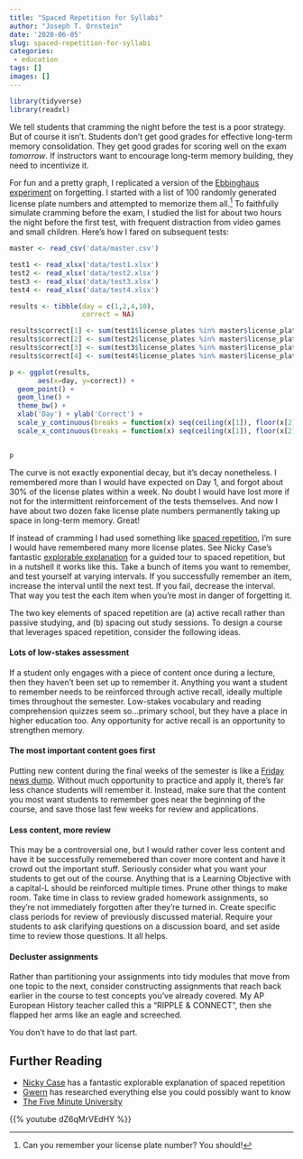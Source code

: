 ```yaml
---
title: "Spaced Repetition for Syllabi"
author: "Joseph T. Ornstein"
date: '2020-06-05'
slug: spaced-repetition-for-syllabi
categories: 
 - education
tags: []
images: []
---
```


```R
library(tidyverse)
library(readxl)
```

We tell students that cramming the night before the test is a poor strategy. But of course it isn't. Students don't get good grades for effective long-term memory consolidation. They get good grades for scoring well on the exam *tomorrow*. If instructors want to encourage long-term memory building, they need to incentivize it.

For fun and a pretty graph, I replicated a version of the [Ebbinghaus experiment](https://en.wikipedia.org/wiki/Hermann_Ebbinghaus) on forgetting. I started with a list of 100 randomly generated license plate numbers and attempted to memorize them all.^[Can you remember your license plate number? You should!] To faithfully simulate cramming before the exam, I studied the list for about two hours the night before the first test, with frequent distraction from video games and small children. Here's how I fared on subsequent tests:

```r
master <- read_csv('data/master.csv')

test1 <- read_xlsx('data/test1.xlsx')
test2 <- read_xlsx('data/test2.xlsx')
test3 <- read_xlsx('data/test3.xlsx')
test4 <- read_xlsx('data/test4.xlsx')

results <- tibble(day = c(1,2,4,10),
                  correct = NA)

results$correct[1] <- sum(test1$license_plates %in% master$license_plates)
results$correct[2] <- sum(test2$license_plates %in% master$license_plates)
results$correct[3] <- sum(test3$license_plates %in% master$license_plates)
results$correct[4] <- sum(test4$license_plates %in% master$license_plates)

p <- ggplot(results, 
       aes(x=day, y=correct)) + 
  geom_point() + 
  geom_line() + 
  theme_bw() +
  xlab('Day') + ylab('Correct') +
  scale_y_continuous(breaks = function(x) seq(ceiling(x[1]), floor(x[2]), by = 1)) +
  scale_x_continuous(breaks = function(x) seq(ceiling(x[1]), floor(x[2]), by = 1))


p
```

The curve is not exactly exponential decay, but it's decay nonetheless. I remembered more than I would have expected on Day 1, and forgot about 30% of the license plates within a week. No doubt I would have lost more if not for the intermittent reinforcement of the tests themselves. And now I have about two dozen fake license plate numbers permanently taking up space in long-term memory. Great! 

If instead of cramming I had used something like [spaced repetition](https://www.gwern.net/Spaced-repetition), I'm sure I would have remembered many more license plates. See Nicky Case's fantastic [explorable explanation](https://ncase.me/remember/) for a guided tour to spaced repetition, but in a nutshell it works like this. Take a bunch of items you want to remember, and test yourself at varying intervals. If you successfully remember an item, increase the interval until the next test. If you fail, decrease the interval. That way you test the each item when you're most in danger of forgetting it. 

The two key elements of spaced repetition are (a) active recall rather than passive studying, and (b) spacing out study sessions. To design a course that leverages spaced repetition, consider the following ideas. 

#### Lots of low-stakes assessment

If a student only engages with a piece of content once during a lecture, then they haven't been set up to remember it. Anything you want a student to remember needs to be reinforced through active recall, ideally multiple times throughout the semester. Low-stakes vocabulary and reading comprehension quizzes seem so...primary school, but they have a place in higher education too. Any opportunity for active recall is an opportunity to strengthen memory.

#### The most important content goes first

<!-- For courses that lack an **explicit ladder structure**, there is rarely a clear guide for what order to present material. General to specific? Chronological?  -->

Putting new content during the final weeks of the semester is like a [Friday news dump](https://politicaldictionary.com/words/friday-news-dump/). Without much opportunity to practice and apply it, there's far less chance students will remember it. Instead, make sure that the content you most want students to remember goes near the beginning of the course, and save those last few weeks for review and applications.

#### Less content, more review

This may be a controversial one, but I would rather cover less content and have it be successfully rememebered than cover more content and have it crowd out the important stuff. Seriously consider what you want your students to get out of the course. Anything that is a Learning Objective with a capital-L should be reinforced multiple times. Prune other things to make room. Take time in class to review graded homework assignments, so they're not immediately forgotten after they're turned in. Create specific class periods for review of previously discussed material. Require your students to ask clarifying questions on a discussion board, and set aside time to review those questions. It all helps.

#### Decluster assignments

Rather than partitioning your assignments into tidy modules that move from one topic to the next, consider constructing assignments that reach back earlier in the course to test concepts you've already covered. My AP European History teacher called this a "RIPPLE & CONNECT", then she flapped her arms like an eagle and screeched. 

You don't have to do that last part. 

<!-- ## Isn't Rote Memorization Bad? -->

<!-- One objection to all of this .... But [Mnemosyne was the mother of the Muses](https://ncase.me/remember/). You can't have inspiration without memory. If you're a successful creative person, chances are that your creativity is built upon a bunch of existing knowledge about your field. Smart people tend to know a bunch of things. -->

## Further Reading

- [Nicky Case](https://ncase.me/remember/) has a fantastic explorable explanation of spaced repetition
- [Gwern](https://www.gwern.net/Spaced-repetition) has researched everything else you could possibly want to know
- [The Five Minute University](https://www.youtube.com/watch?v=kO8x8eoU3L4)

{{% youtube dZ6qMrVEdHY %}}



